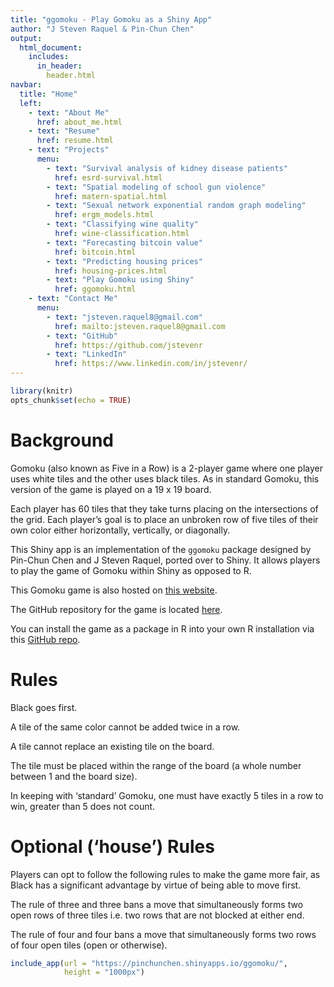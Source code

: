 ```yaml
---
title: "ggomoku - Play Gomoku as a Shiny App"
author: "J Steven Raquel & Pin-Chun Chen"
output:
  html_document:
    includes:
      in_header: 
        header.html
navbar:
  title: "Home"
  left:
    - text: "About Me"
      href: about_me.html
    - text: "Resume"
      href: resume.html
    - text: "Projects"
      menu:
        - text: "Survival analysis of kidney disease patients"
          href: esrd-survival.html
        - text: "Spatial modeling of school gun violence"
          href: matern-spatial.html
        - text: "Sexual network exponential random graph modeling"
          href: ergm_models.html
        - text: "Classifying wine quality"
          href: wine-classification.html
        - text: "Forecasting bitcoin value"
          href: bitcoin.html
        - text: "Predicting housing prices"
          href: housing-prices.html
        - text: "Play Gomoku using Shiny"
          href: ggomoku.html
    - text: "Contact Me"
      menu:
        - text: "jsteven.raquel8@gmail.com"
          href: mailto:jsteven.raquel8@gmail.com
        - text: "GitHub"
          href: https://github.com/jstevenr
        - text: "LinkedIn"
          href: https://www.linkedin.com/in/jstevenr/
---
```


```r
library(knitr)
opts_chunk$set(echo = TRUE)
```

# Background

Gomoku (also known as Five in a Row) is a 2-player game where one player uses white tiles and the other uses black tiles. As in standard Gomoku, this version of the game is played on a 19 x 19 board.

Each player has 60 tiles that they take turns placing on the intersections of the grid. Each player's goal is to place an unbroken row of five tiles of their own color either horizontally, vertically, or diagonally.

This Shiny app is an implementation of the `ggomoku` package designed by Pin-Chun Chen and J Steven Raquel, ported over to Shiny. It allows players to play the game of Gomoku within Shiny as opposed to R.

This Gomoku game is also hosted on [this website](https://pinchunchen.shinyapps.io/ggomoku/).

The GitHub repository for the game is located [here](https://github.com/pinchunc/ggomoku-shiny).

You can install the game as a package in R into your own R installation via this [GitHub repo](https://github.com/pinchunc/ggomoku).

# Rules

Black goes first.

A tile of the same color cannot be added twice in a row.

A tile cannot replace an existing tile on the board.

The tile must be placed within the range of the board (a whole number between 1 and the board size).

In keeping with 'standard' Gomoku, one must have exactly 5 tiles in a row to win, greater than 5 does not count.


# Optional ('house') Rules

Players can opt to follow the following rules to make the game more fair, as Black has a significant advantage by virtue of being able to move first.

The rule of three and three bans a move that simultaneously forms two open rows of three tiles i.e. two rows that are not blocked at either end.

The rule of four and four bans a move that simultaneously forms two rows of four open tiles (open or otherwise).

```r
include_app(url = "https://pinchunchen.shinyapps.io/ggomoku/",
            height = "1000px")
```
